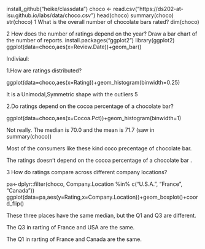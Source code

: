 install_github("heike/classdata")
choco <- read.csv("https://ds202-at-isu.github.io/labs/data/choco.csv")
head(choco)
summary(choco)
str(choco)
1 What is the overall number of chocolate bars rated?
  dim(choco)
  
2 How does the number of ratings depend on the year? Draw a bar chart of the number of reports.
install.packages("ggplot2")
library(ggplot2)
ggplot(data=choco,aes(x=Review.Date))+geom_bar()                

Indiviaul:
  
1.How are ratings distributed?
  
ggplot(data=choco,aes(x=Rating))+geom_histogram(binwidth=0.25)

  It is a Unimodal,Symmetric shape with the outliers 5
  
2.Do ratings depend on the cocoa percentage of a chocolate bar?
  
ggplot(data=choco,aes(x=Cocoa.Pct))+geom_histogram(binwidth=1)

Not really. The median is 70.0 and the mean is 71.7 (saw in summary(choco))

Most of the consumers like these kind coco precentage of chocolate bar.

The ratings doesn't depend on the cocoa percentage of a chocolate bar .

3 How do ratings compare across different company locations?
  
pa<-dplyr::filter(choco, Company.Location %in% c("U.S.A.", "France", "Canada"))
ggplot(data=pa,aes(y=Rating,x=Company.Location))+geom_boxplot()+coord_flip()

These three places have the same median, but the Q1 and Q3 are different.

The Q3 in rarting of France and USA are the same.

The Q1 in rarting of France and Canada are the same.
